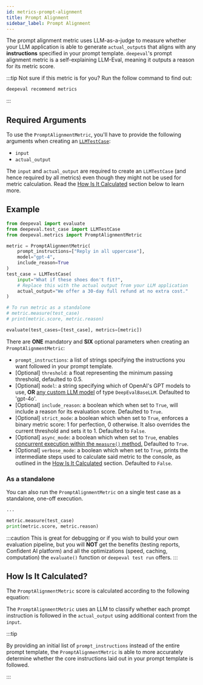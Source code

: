 ```yaml
---
id: metrics-prompt-alignment
title: Prompt Alignment
sidebar_label: Prompt Alignment
---
```


<head>
  <link
    rel="canonical"
    href="https://deepeval.com/docs/metrics-prompt-alignment"
  />
</head>


The prompt alignment metric uses LLM-as-a-judge to measure whether your LLM application is able to generate `actual_output`s that aligns with any **instructions** specified in your prompt template. `deepeval`'s prompt alignment metric is a self-explaining LLM-Eval, meaning it outputs a reason for its metric score.

:::tip
Not sure if this metric is for you? Run the follow command to find out:

```bash
deepeval recommend metrics
```

:::

## Required Arguments

To use the `PromptAlignmentMetric`, you'll have to provide the following arguments when creating an [`LLMTestCase`](/docs/evaluation-test-cases#llm-test-case):

- `input`
- `actual_output`

The `input` and `actual_output` are required to create an `LLMTestCase` (and hence required by all metrics) even though they might not be used for metric calculation. Read the [How Is It Calculated](#how-is-it-calculated) section below to learn more.

## Example

```python
from deepeval import evaluate
from deepeval.test_case import LLMTestCase
from deepeval.metrics import PromptAlignmentMetric

metric = PromptAlignmentMetric(
    prompt_instructions=["Reply in all uppercase"],
    model="gpt-4",
    include_reason=True
)
test_case = LLMTestCase(
    input="What if these shoes don't fit?",
    # Replace this with the actual output from your LLM application
    actual_output="We offer a 30-day full refund at no extra cost."
)

# To run metric as a standalone
# metric.measure(test_case)
# print(metric.score, metric.reason)

evaluate(test_cases=[test_case], metrics=[metric])
```

There are **ONE** mandatory and **SIX** optional parameters when creating an `PromptAlignmentMetric`:

- `prompt_instructions`: a list of strings specifying the instructions you want followed in your prompt template.
- [Optional] `threshold`: a float representing the minimum passing threshold, defaulted to 0.5.
- [Optional] `model`: a string specifying which of OpenAI's GPT models to use, **OR** [any custom LLM model](/docs/metrics-introduction#using-a-custom-llm) of type `DeepEvalBaseLLM`. Defaulted to 'gpt-4o'.
- [Optional] `include_reason`: a boolean which when set to `True`, will include a reason for its evaluation score. Defaulted to `True`.
- [Optional] `strict_mode`: a boolean which when set to `True`, enforces a binary metric score: 1 for perfection, 0 otherwise. It also overrides the current threshold and sets it to 1. Defaulted to `False`.
- [Optional] `async_mode`: a boolean which when set to `True`, enables [concurrent execution within the `measure()` method.](/docs/metrics-introduction#measuring-a-metric-in-async) Defaulted to `True`.
- [Optional] `verbose_mode`: a boolean which when set to `True`, prints the intermediate steps used to calculate said metric to the console, as outlined in the [How Is It Calculated](#how-is-it-calculated) section. Defaulted to `False`.

### As a standalone

You can also run the `PromptAlignmentMetric` on a single test case as a standalone, one-off execution.

```python
...

metric.measure(test_case)
print(metric.score, metric.reason)
```

:::caution
This is great for debugging or if you wish to build your own evaluation pipeline, but you will **NOT** get the benefits (testing reports, Confident AI platform) and all the optimizations (speed, caching, computation) the `evaluate()` function or `deepeval test run` offers.
:::

## How Is It Calculated?

The `PromptAlignmentMetric` score is calculated according to the following equation:

<Equation formula="\text{Prompt Alignment} = \frac{\text{Number of Instructions Followed}}{\text{Total Number of Instructions}}" />

The `PromptAlignmentMetric` uses an LLM to classify whether each prompt instruction is followed in the `actual_output` using additional context from the `input`.

:::tip

By providing an initial list of `prompt_instructions` instead of the entire prompt template, the `PromptAlignmentMetric` is able to more accurately determine whether the core instructions laid out in your prompt template is followed.

:::
